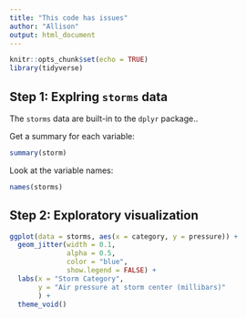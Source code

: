 ```yaml
---
title: "This code has issues"
author: "Allison"
output: html_document
---
```


```r
knitr::opts_chunk$set(echo = TRUE)
library(tidyverse)
```

## Step 1: Explring `storms` data

The `storms` data are built-in to the `dplyr` package..

Get a summary for each variable: 
```r
summary(storm) 
```

Look at the variable names: 
```r
names(storms) 
```

## Step 2: Exploratory visualization

```r
ggplot(data = storms, aes(x = category, y = pressure)) +
  geom_jitter(width = 0.1, 
              alpha = 0.5,
              color = "blue",
              show.legend = FALSE) +
  labs(x = "Storm Category", 
       y = "Air pressure at storm center (millibars)"
       ) +
  theme_void()
```
